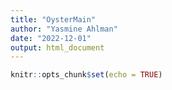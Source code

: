 ```yaml
---
title: "OysterMain"
author: "Yasmine Ahlman"
date: "2022-12-01"
output: html_document
---
```


```r
knitr::opts_chunk$set(echo = TRUE)

```

